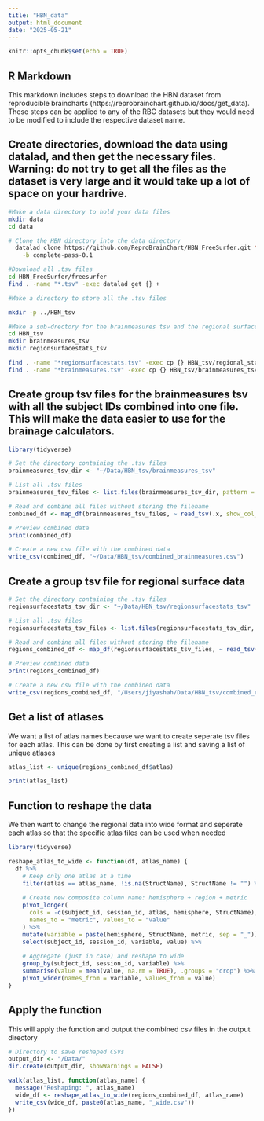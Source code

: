 ```yaml
---
title: "HBN_data"
output: html_document
date: "2025-05-21"
---
```


```r
knitr::opts_chunk$set(echo = TRUE)
```

## R Markdown

This markdown includes steps to download the HBN dataset from reproducible braincharts (https://reprobrainchart.github.io/docs/get_data). These steps can be applied to any of the RBC datasets but they would need to be modified to include the respective dataset name. 

## Create directories, download the data using datalad, and then get the necessary files. Warning: do not try to get all the files as the dataset is very large and it would take up a lot of space on your hardrive. 

```bash
#Make a data directory to hold your data files
mkdir data
cd data

# Clone the HBN directory into the data directory
  datalad clone https://github.com/ReproBrainChart/HBN_FreeSurfer.git \
    -b complete-pass-0.1

#Download all .tsv files
cd HBN_FreeSurfer/freesurfer
find . -name "*.tsv" -exec datalad get {} +

#Make a directory to store all the .tsv files

mkdir -p ../HBN_tsv

#Make a sub-drectory for the brainmeasures tsv and the regional surface stats tv
cd HBN_tsv
mkdir brainmeasures_tsv
mkdir regionsurfacestats_tsv

find . -name "*regionsurfacestats.tsv" -exec cp {} HBN_tsv/regional_stats_tsv/ \;
find . -name "*brainmeasures.tsv" -exec cp {} HBN_tsv/brainmeasures_tsv/ \;
```


## Create group tsv files for the brainmeasures tsv with all the subject IDs combined into one file. This will make the data easier to use for the brainage calculators. 

```r
library(tidyverse)

# Set the directory containing the .tsv files
brainmeasures_tsv_dir <- "~/Data/HBN_tsv/brainmeasures_tsv"

# List all .tsv files
brainmeasures_tsv_files <- list.files(brainmeasures_tsv_dir, pattern = "\\.tsv$", full.names = TRUE)

# Read and combine all files without storing the filename
combined_df <- map_df(brainmeasures_tsv_files, ~ read_tsv(.x, show_col_types = FALSE))

# Preview combined data
print(combined_df)

# Create a new csv file with the combined data 
write_csv(combined_df, "~/Data/HBN_tsv/combined_brainmeasures.csv")

```
## Create a group tsv file for regional surface data

```r
# Set the directory containing the .tsv files
regionsurfacestats_tsv_dir <- "~/Data/HBN_tsv/regionsurfacestats_tsv"

# List all .tsv files
regionsurfacestats_tsv_files <- list.files(regionsurfacestats_tsv_dir, pattern = "\\.tsv$", full.names = TRUE)

# Read and combine all files without storing the filename
regions_combined_df <- map_df(regionsurfacestats_tsv_files, ~ read_tsv(.x, show_col_types = FALSE))

# Preview combined data
print(regions_combined_df)

# Create a new csv file with the combined data 
write_csv(regions_combined_df, "/Users/jiyashah/Data/HBN_tsv/combined_regionsurfacestats.csv")
```

## Get a list of atlases 

We want a list of atlas names because we want to create seperate tsv files for each atlas. This can be done by first creating a list and saving a list of unique atlases

```r
atlas_list <- unique(regions_combined_df$atlas)

print(atlas_list)

```
## Function to reshape the data

We then want to change the regional data into wide format and seperate each atlas so that the specific atlas files can be used when needed 

```r
library(tidyverse)

reshape_atlas_to_wide <- function(df, atlas_name) {
  df %>%
    # Keep only one atlas at a time
    filter(atlas == atlas_name, !is.na(StructName), StructName != "") %>%
    
    # Create new composite column name: hemisphere + region + metric
    pivot_longer(
      cols = -c(subject_id, session_id, atlas, hemisphere, StructName),
      names_to = "metric", values_to = "value"
    ) %>%
    mutate(variable = paste(hemisphere, StructName, metric, sep = "_")) %>%
    select(subject_id, session_id, variable, value) %>%
    
    # Aggregate (just in case) and reshape to wide
    group_by(subject_id, session_id, variable) %>%
    summarise(value = mean(value, na.rm = TRUE), .groups = "drop") %>%
    pivot_wider(names_from = variable, values_from = value)
}

```

## Apply the function

This will apply the function and output the combined csv files in the output directory 

```r
# Directory to save reshaped CSVs
output_dir <- "/Data/"
dir.create(output_dir, showWarnings = FALSE)

walk(atlas_list, function(atlas_name) {
  message("Reshaping: ", atlas_name)
  wide_df <- reshape_atlas_to_wide(regions_combined_df, atlas_name)
  write_csv(wide_df, paste0(atlas_name, "_wide.csv"))
})

```

